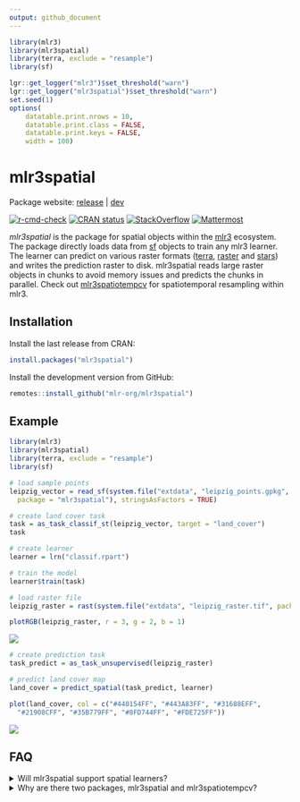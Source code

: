 ```yaml
---
output: github_document
---
```


```r
library(mlr3)
library(mlr3spatial)
library(terra, exclude = "resample")
library(sf)

lgr::get_logger("mlr3")$set_threshold("warn")
lgr::get_logger("mlr3spatial")$set_threshold("warn")
set.seed(1)
options(
    datatable.print.nrows = 10,
    datatable.print.class = FALSE,
    datatable.print.keys = FALSE,
    width = 100)
```

# mlr3spatial

Package website: [release](https://mlr3spatial.mlr-org.com/) | [dev](https://mlr3spatial.mlr-org.com/dev/)

<!-- badges: start -->
[![r-cmd-check](https://github.com/mlr-org/mlr3spatial/actions/workflows/r-cmd-check.yml/badge.svg)](https://github.com/mlr-org/mlr3spatial/actions/workflows/r-cmd-check.yml)
[![CRAN status](https://www.r-pkg.org/badges/version/mlr3spatial)](https://CRAN.R-project.org/package=mlr3spatial)
[![StackOverflow](https://img.shields.io/badge/stackoverflow-mlr3-orange.svg)](https://stackoverflow.com/questions/tagged/mlr3)
[![Mattermost](https://img.shields.io/badge/chat-mattermost-orange.svg)](https://lmmisld-lmu-stats-slds.srv.mwn.de/mlr_invite/)
<!-- badges: end -->

*mlr3spatial* is the package for spatial objects within the [mlr3](https://mlr3.mlr-org.com) ecosystem.
The package directly loads data from [sf](https://CRAN.R-project.org/package=sf) objects to train any mlr3 learner.
The learner can predict on various raster formats ([terra](https://CRAN.R-project.org/package=terra), [raster](https://CRAN.R-project.org/package=raster) and [stars](https://CRAN.R-project.org/package=stars)) and writes the prediction raster to disk.
mlr3spatial reads large raster objects in chunks to avoid memory issues and predicts the chunks in parallel.
Check out [mlr3spatiotempcv](https://github.com/mlr-org/mlr3spatiotempcv) for spatiotemporal resampling within mlr3.

## Installation

Install the last release from CRAN:

```r
install.packages("mlr3spatial")
```

Install the development version from GitHub:

```r
remotes::install_github("mlr-org/mlr3spatial")
```

## Example

```r
library(mlr3)
library(mlr3spatial)
library(terra, exclude = "resample")
library(sf)

# load sample points
leipzig_vector = read_sf(system.file("extdata", "leipzig_points.gpkg",
  package = "mlr3spatial"), stringsAsFactors = TRUE)

# create land cover task
task = as_task_classif_st(leipzig_vector, target = "land_cover")
task

# create learner
learner = lrn("classif.rpart")

# train the model
learner$train(task)

# load raster file
leipzig_raster = rast(system.file("extdata", "leipzig_raster.tif", package = "mlr3spatial"))
```

```r
plotRGB(leipzig_raster, r = 3, g = 2, b = 1)
```

<img src="man/figures/sentinel.png" />

```r
# create prediction task
task_predict = as_task_unsupervised(leipzig_raster)

# predict land cover map
land_cover = predict_spatial(task_predict, learner)
```

```r
plot(land_cover, col = c("#440154FF", "#443A83FF", "#31688EFF",
  "#21908CFF", "#35B779FF", "#8FD744FF", "#FDE725FF"))
```

<img src="man/figures/land_cover.png" />

## FAQ

<details>
  <summary>Will mlr3spatial support spatial learners?</summary>
  <br>
 Eventually. It is not yet clear whether these would live in mlr3extralearners or in mlr3spatial.
 So far there are none yet.
</details>

<details>
  <summary>Why are there two packages, mlr3spatial and mlr3spatiotempcv?</summary>
  <br>
  mlr3spatiotempcv is solely devoted to resampling techniques.
  There are quite a few and keeping packages small is one of the development philosophies of the mlr3 framework.
  Also back in the days when mlr3spatiotempcv was developed, it was not yet clear how we want to structure additional spatial components such as prediction support for spatial classes and so on.
</details>
